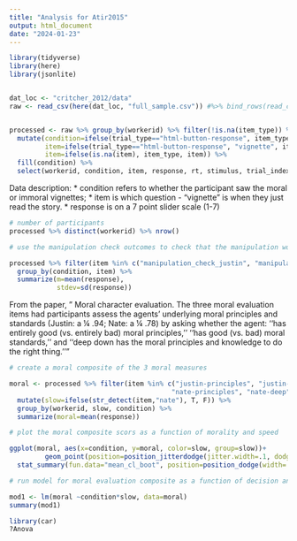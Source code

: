 ```yaml
---
title: "Analysis for Atir2015"
output: html_document
date: "2024-01-23"
---
```


```r
library(tidyverse)
library(here)
library(jsonlite)


dat_loc <- "critcher_2012/data"
raw <- read_csv(here(dat_loc, "full_sample.csv")) #%>% bind_rows(read_csv(here(dat_loc, "pilot_A.csv")))


processed <- raw %>% group_by(workerid) %>% filter(!is.na(item_type)) %>%  
  mutate(condition=ifelse(trial_type=="html-button-response", item_type, NA),
         item=ifelse(trial_type=="html-button-response", "vignette", item),
         item=ifelse(is.na(item), item_type, item)) %>% 
  fill(condition) %>% 
  select(workerid, condition, item, response, rt, stimulus, trial_index) |> write_csv(here(dat_loc, "full_data.csv"))
```

Data description:
* condition refers to whether the participant saw the moral or immoral vignettes;
* item is which question - "vignette" is when they just read the story. 
* response is on a 7 point slider scale (1-7)

```r
# number of participants
processed %>% distinct(workerid) %>% nrow()
```


```r
# use the manipulation check outcomes to check that the manipulation worked

processed %>% filter(item %in% c("manipulation_check_justin", "manipulation_check_nate")) %>% 
  group_by(condition, item) %>% 
  summarize(m=mean(response),
            stdev=sd(response))

```

From the paper, " Moral character evaluation. The three moral evaluation items
had participants assess the agents’ underlying moral principles
and standards (Justin: a ¼ .94; Nate: a ¼ .78) by asking
whether the agent: ‘‘has entirely good (vs. entirely bad) moral
principles,’’ ‘‘has good (vs. bad) moral standards,’’ and ‘‘deep
down has the moral principles and knowledge to do the right
thing.’’" 
```r
# create a moral composite of the 3 moral measures 

moral <- processed %>% filter(item %in% c("justin-principles", "justin-deep", "justin-standards",
                                         "nate-principles", "nate-deep", "nate-standards")) %>% 
  mutate(slow=ifelse(str_detect(item,"nate"), T, F)) %>% 
  group_by(workerid, slow, condition) %>% 
  summarize(moral=mean(response))

```

```r
# plot the moral composite scors as a function of morality and speed

ggplot(moral, aes(x=condition, y=moral, color=slow, group=slow))+
         geom_point(position=position_jitterdodge(jitter.width=.1, dodge.width=.5))+
  stat_summary(fun.data="mean_cl_boot", position=position_dodge(width=.5))
```


```r
# run model for moral evaluation composite as a function of decision and speed

mod1 <- lm(moral ~condition*slow, data=moral)
summary(mod1)
```

```r

library(car)
?Anova
```